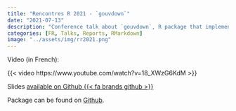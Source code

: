 ```yaml
---
title: "Rencontres R 2021 - `gouvdown`"
date: "2021-07-13"
description: "Conference talk about `gouvdown`, R package that implement the official French design guide"
categories: [FR, Talks, Reports, RMarkdown]
image: "../assets/img/rr2021.png"
---
```


Video (in French):

{{< video https://www.youtube.com/watch?v=18_XWzG6KdM >}}

Slides [available on Github {{< fa brands github >}}](https://github.com/tvroylandt/gouvdown_rr_2021/blob/master/presentation_RR_2021_gouvdown.pdf)

Package can be found on [Github](https://github.com/spyrales/gouvdown).